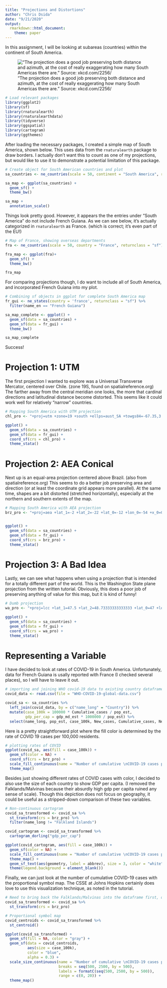 ```yaml
---
title: "Projections and Distortions"
author: "Chris Dsida"
date: "9/21/2020"
output:
  rmarkdown::html_document:
    theme: paper
---
```



In this assignment, I will be looking at subareas (countries) within the continent of South America.


!["The projection does a good job preserving both distance and azimuth, at the cost of really exaggerating how many South Americas there are." Source: xkcd.com/2256/](bad_map_projection_south_america.png)


```r
# Load relevant packages
library(ggplot2)
library(sf)
library(rnaturalearth)
library(rnaturalearthdata)
library(tidyverse)
library(ggspatial)
library(cartogram)
library(ggthemes)
```


After loading the necessary packages, I created a simple map of South America, shown below. This uses data from the `rnaturalearth` package to draw borders. I actually don't want this to count as one of my projections, but would like to use it to demonstrate a potential limitation of this package.


```r
# Create object for South American countries and plot
sa_countries <- ne_countries(scale = 50, continent = "South America", returnclass = "sf") 

sa_map <- ggplot(sa_countries) +
  geom_sf() + 
  theme_bw()

sa_map +
  annotation_scale()
```


Things look pretty good. However, it appears the the entries under "South America" do not include French Guiana. As we can see below, it's actually categorized in `rnaturalearth` as France. (which is correct; it's even part of the EU!)


```r
# Map of France, showing overseas departments
fra <- ne_countries(scale = 50, country = "France", returnclass = "sf")

fra_map <- ggplot(fra)+
  geom_sf() +
  theme_bw()

fra_map
```


For comparing projections though, I do want to include all of South America, and incorporated French Guiana into my plot.


```r
# Combining sf objects in ggplot for complete South America map
fr_gui <- ne_states(country = 'france', returnclass = "sf") %>%
  filter(name_en == "French Guiana")

sa_map_complete <- ggplot() +
  geom_sf(data = sa_countries) +
  geom_sf(data = fr_gui) +
  theme_bw()

sa_map_complete

```


Success! 

# Projection 1: UTM

The first projection I wanted to explore was a Universal Transverse Mercator, centered over Chile. (zone 19S, found on spatialreference.org) The farther away from the central meridian one looks, the more that cardinal directions and latitudinal distance become distorted. This seems like it could work well for relatively "narrow" countries. 


```r
# Mapping South America with UTM projection
chl_pro <- "+proj=utm +zone=19 +south +ellps=aust_SA +towgs84=-67.35,3.88,-38.22,0,0,0,0 +units=m +no_defs"

ggplot() +
  geom_sf(data = sa_countries) +
  geom_sf(data = fr_gui) +
  coord_sf(crs = chl_pro) +
  theme_stata()

```


# Projection 2: AEA Conical


Next up is an equal-area projection centered above Brazil. (also from spatialreference.org) This seems to do a better job preserving area and direction (or at least the coordinate grid appears more parallel). At the same time, shapes are a bit distorted (stretched horizontally), especially at the northern and southern extents of the map.


```r
# Mapping South America with AEA projection
brz_pro <- "+proj=aea +lat_1=-2 +lat_2=-22 +lat_0=-12 +lon_0=-54 +x_0=0 +y_0=0 +ellps=aust_SA +units=m +no_defs"


ggplot() +
  geom_sf(data = sa_countries) +
  geom_sf(data = fr_gui) +
  coord_sf(crs = brz_pro) +
  theme_stata()
```


# Projection 3: A Bad Idea


Lastly, we can see what happens when using a projection that is intended for a totally different part of the world. This is the Washington State plane projection from the written tutorial. Obviously, this does a poor job of preserving anything of value for this map, but it is kind of funny! 


```r
# Dumb projection
wa_pro <- "+proj=lcc +lat_1=47.5 +lat_2=48.73333333333333 +lat_0=47 +lon_0=-120.8333333333333 +x_0=500000 +y_0=0 +ellps=GRS80 +units=m +no_defs"

ggplot() +
  geom_sf(data = sa_countries) +
  geom_sf(data = fr_gui) +
  coord_sf(crs = wa_pro) +
  theme_stata()

```


# Representing a Variable


I have decided to look at rates of COVID-19 in South America. Unfortunately, data for French Guiana is usally reported with France (I checked several places), so I will have to leave it out.

```r
# importing and joining WHO covid-19 data to existing country dataframe
covid_data <- read.csv(file = "WHO-COVID-19-global-data.csv")

covid_sa <- sa_countries %>%
  left_join(covid_data, by = c("name_long" = "Country")) %>%
  mutate(case_100k = 100000 * Cumulative_cases / pop_est,
         gdp_per_cap = gdp_md_est * 1000000 / pop_est) %>%
  select(name_long, pop_est, case_100k, New_cases, Cumulative_cases, New_deaths, Cumulative_deaths, gdp_per_cap, abbrev)
```


Here is a pretty straightforward plot where the fill color is determined by the rate of COVID 19 cases per 100,000 residents.


```r
# plotting rates of COVID
ggplot(covid_sa, aes(fill = case_100k)) +
  geom_sf(color = NA) +
  coord_sf(crs = brz_pro) +
  scale_fill_continuous(name = "Number of cumulative \nCOVID-19 cases per \n100,000 inhabitants") +
  theme_map()
```


Besides just showing different rates of COVID cases with color, I decided to also use the size of each country to show GDP per capita. (I removed the Falklands/Malvinas because their absurdly high gdp per capita ruined any sense of scale). Though this depiction does not focus on geography, it could be useful as a stripped-down comparison of these two variables.


```r
# Non-continuous cartogram
covid_sa_transformed <- covid_sa %>%
  st_transform(crs = brz_pro) %>%
  filter(name_long != "Falkland Islands")

covid_cartogram <- covid_sa_transformed %>%
  cartogram_dorling("gdp_per_cap")

ggplot(covid_cartogram, aes(fill = case_100k)) +
  geom_sf(color = NA) +
  scale_fill_continuous(name = "Number of cumulative \nCOVID-19 cases per \n100,000 inhabitants") +
  theme_map() +
  geom_sf_text(aes(geometry, label = abbrev), size = 3, color = "white") +
  theme(legend.background = element_blank())
```


Finally, we can just look at the number of cumulative COVID-19 cases with the proportional symbol map. The CSSE at Johns Hopkins certainly does love to use this visualization technique, as noted in the tutorial.


```r
# Need to bring back the Falklands/Malvinas into the dataframe first, overwriting the modified one
covid_sa_transformed <- covid_sa %>%
  st_transform(crs = brz_pro)

# Proportional symbol map
covid_centroids <- covid_sa_transformed %>%
  st_centroid()

ggplot(covid_sa_transformed) +
  geom_sf(fill = NA, color = "gray") +
  geom_sf(data = covid_centroids,
          aes(size = case_100k),
          color = "blue",
          alpha = 0.3) +
  scale_size_continuous(name = "Number of cumulative \nCOVID-19 cases per \n100,000 inhabitants",
                        breaks = seq(500, 2500, by = 500),
                        labels = formatC(seq(500, 2500, by = 500)),
                        range = c(0, 20)) +
  theme_map()

```